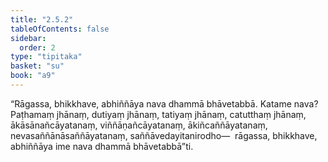 ```yaml
---
title: "2.5.2"
tableOfContents: false
sidebar:
  order: 2
type: "tipitaka"
basket: "su"
book: "a9"
---
```



<DynamicBreadcrumb />

<Division number="94" book="a9" bookNo="17" page="256">

<Paragraph number="489" book="a9">
“Rāgassa, bhikkhave, abhiññāya nava dhammā bhāvetabbā. Katame nava? Paṭhamaṃ jhānaṃ, dutiyaṃ jhānaṃ, tatiyaṃ jhānaṃ, catutthaṃ jhānaṃ, ākāsānañcāyatanaṃ, viññāṇañcāyatanaṃ, ākiñcaññāyatanaṃ, nevasaññānāsaññāyatanaṃ, saññāvedayitanirodho—  rāgassa, bhikkhave, abhiññāya ime nava dhammā bhāvetabbā”ti.
</Paragraph>
</Division>